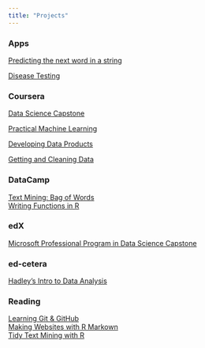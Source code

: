 ```yaml
---
title: "Projects"
---  
```

  
  
### Apps
[Predicting the next word in a string](https://mblackmo.shinyapps.io/ngram_match/)   

[Disease Testing](https://mblackmo.shinyapps.io/Disease_Testing/)

### Coursera
[Data Science Capstone](https://mark-blackmore.github.io/JHU-Data-Science-Capstone/)

[Practical Machine Learning](https://mark-blackmore.github.io/Practical-Machine-Learning/)

[Developing Data Products](https://mark-blackmore.github.io/Developing-Data-Products/)

[Getting and Cleaning Data](https://mark-blackmore.github.io/Getting-Cleaning-Data-Project/)

### DataCamp
[Text Mining: Bag of Words](https://mark-blackmore.github.io/datacamp_text_mining/)  
[Writing Functions in R](https://mark-blackmore.github.io/datacamp_writing_functions_in_r/)

### edX
[Microsoft Professional Program in Data Science Capstone](https://mark-blackmore.github.io/Microsoft-Capstone)

### ed-cetera
[Hadley's Intro to Data Analysis](https://mark-blackmore.github.io/Experiments/)

### Reading
[Learning Git & GitHub](http://happygitwithr.com/big-picture.html)  
[Making Websites with R Markown](http://nickstrayer.me/RMarkdown_Sites_tutorial/)  
[Tidy Text Mining with R](http://tidytextmining.com/tidytext.html)  




